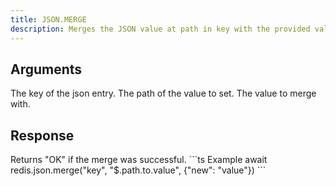 ```yaml
---
title: JSON.MERGE
description: Merges the JSON value at path in key with the provided value.
---
```


## Arguments

<ParamField body="key" type="str" required>
    The key of the json entry.
</ParamField>

<ParamField body="path" type="str" required>
    The path of the value to set.
</ParamField>


<ParamField body="value" type="string | number | Record<string, unknown> | Array<unknown>" required>
    The value to merge with.
</ParamField>


## Response

<ResponseField type="string" required>
    Returns "OK" if the merge was successful.
</ResponseField>

<RequestExample>
```ts Example
await redis.json.merge("key", "$.path.to.value", {"new": "value"})
```
</RequestExample>
